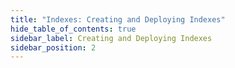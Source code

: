 ```yaml
---
title: "Indexes: Creating and Deploying Indexes"
hide_table_of_contents: true
sidebar_label: Creating and Deploying Indexes
sidebar_position: 2
---
```





<LanguageSwitcher supportedLanguages={supportedLanguages} />

<LanguageContent language="csharp">
   <CreatingAndDeployingCsharp />
</LanguageContent>


<!---
### Indexes
- [What are Indexes](../indexes/what-are-indexes)
- [Indexing Basics](../indexes/indexing-basics)

### Querying
- [Basics](../indexes/querying/basics)

### Studio
- [Indexes: Overview](../studio/database/indexes/indexes-overview#indexes-overview)
- [Studio Index List View](../studio/database/indexes/indexes-list-view)

### Inside RavenDB
- [Working with Indexes](https://ravendb.net/learn/inside-ravendb-book/reader/4.0/12-working-with-indexes)

### Code Walkthrough
- [Scroll to see various indexing guides](https://demo.ravendb.net/)


-->